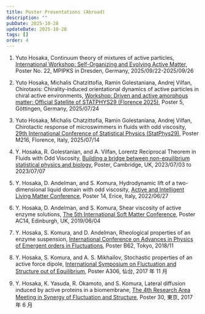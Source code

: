 ```yaml
---
title: Poster Presentations (Abroad)
description: ""
pubDate: 2025-10-28
updateDate: 2025-10-28
tags: []
order: 4
---
```

1. Yuto Hosaka,
   Continuum theory of mixtures of active particles,
   [International Workshop: Self-Organizing and Evolving Active Matter](https://www.pks.mpg.de/de/soeam25), Poster No. 22, MPIPKS in Dresden, Germany, 2025/09/22-2025/09/26

1. Yuto Hosaka, Michalis Chatzittofia, Ramin Golestaniana, Andrej Vilfan,
   Chirotaxis: Chirality-induced orientational dynamics of active particles in chiral active environments,
   [Workshop: Driven and active amorphous matter: Official Satellite of STATPHYS29 (Florence 2025)](https://events.gwdg.de/event/1059/), Poster 5, Göttingen, Germany, 2025/07/24

1. Yuto Hosaka, Michalis Chatzittofia, Ramin Golestaniana, Andrej Vilfan,
   Chirotactic response of microswimmers in fluids with odd viscosity,
   [29th International Conference of Statistical Physics (StatPhys29)](https://statphys29.org), Poster M216, Florence, Italy, 2025/07/14

1. Y. Hosaka, R. Golestanian, and A. Vilfan,
   Lorentz Reciprocal Theorem in Fluids with Odd Viscosity,
   [Building a bridge between non-equilibrium statistical physics and biology](https://www.newton.ac.uk/event/splw01/), Poster, Cambridge, UK, 2023/07/03 to 2023/07/07

1. Y. Hosaka, D. Andelman, and S. Komura,
   Hydrodynamic lift of a two-dimensional liquid domain with odd viscosity,
   [Active and Intelligent Living Matter Conference](https://www.doostmohammadilab.com/erice2022), Poster 14, Erice, Italy, 2022/06/27

1. Y. Hosaka, D. Andelman, and S. Komura,
   Shear viscosity of active enzyme solutions,
   [The 5th International Soft Matter Conference](https://www.ismc2019.ed.ac.uk/), Poster AC14, Edinburgh, UK, 2019/06/04

1. Y. Hosaka, S. Komura, and D. Andelman,
   Rheological properties of an enzyme suspension,
   [International Conference on Advances in Physics of Emergent orders in Fluctuations](https://apef2018.org/), Poster B62, Tokyo, 2018/11

1. Y. Hosaka, S. Komura, and A. S. Mikhailov,
   Stochastic properties of an active force dipole,
   [International Symposium on Fluctuation and Structure out of Equilibrium](http://sfs-dynamics.jp/sfs2017/), Poster A306, 仙台, 2017 年 11 月

1. Y. Hosaka, K. Yasuda, R. Okamoto, and S. Komura,
   Lateral diffusion induced by active proteins in a biomembrane,
   [The 4th Research Area Meeting in Synergy of Fluctuation and Structure](http://sfs-dynamics.jp/eng/kenkyukai/index.html), Poster 30, 東京, 2017 年 6 月
